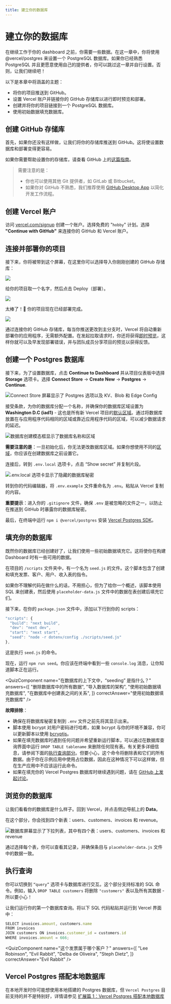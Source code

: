 ```yaml
---
title: 建立你的数据库
---
```


# 建立你的数据库

在继续工作于你的 dashboard 之前，你需要一些数据。在这一章中，你将使用 @vercel/postgres 来设置一个 PostgreSQL 数据库。如果你已经熟悉 PostgreSQL 并且更愿意使用自己的提供者，你可以跳过这一章并自行设置。否则，让我们继续吧！

以下是本章中将涵盖的主题：

* 将你的项目推送到 GitHub。
* 设置 Vercel 账户并链接你的 GitHub 存储库以进行即时预览和部署。
* 创建并将你的项目链接到一个 PostgreSQL 数据库。
* 使用初始数据填充数据库。

## 创建 GitHub 存储库

首先，如果你还没有这样做，让我们将你的存储库推送到 GitHub。这将使设置数据库和部署变得更容易。

如果你需要帮助设置你的存储库，请查看 GitHub 上的[这篇指南](https://help.github.com/en/github/getting-started-with-github/create-a-repo)。

> 需要注意的是：
> * 你也可以使用其他 Git 提供者，如 GitLab 或 Bitbucket。
> * 如果你对 GitHub 不熟悉，我们推荐使用 [GitHub Desktop App](https://desktop.github.com/) 以简化开发工作流程。

## 创建 Vercel 账户

访问 [vercel.com/signup](https://vercel.com/signup) 创建一个账户。选择免费的 "`hobby`" 计划。选择 **"Continue with GitHub"** 来连接你的 GitHub 和 Vercel 账户。

## 连接并部署你的项目

接下来，你将被带到这个屏幕，在这里你可以选择导入你刚刚创建的 GitHub 存储库：

![](/imgs/chapter6-import-git-repo.avif)

给你的项目取一个名字，然后点击 Deploy（部署）。

![](/imgs/chapter6-configure-project.avif)

太棒了！🎉 你的项目现在已经部署完成。

![](/imgs/chapter6-deployed-project.avif)

通过连接你的 GitHub 存储库，每当你推送更改到主分支时，Vercel 将自动重新部署你的应用程序，无需额外配置。在发起拉取请求时，你还将获得[即时预览](https://vercel.com/docs/deployments/preview-deployments#preview-urls)，这样你就可以及早发现部署错误，并与团队成员分享项目的预览以获得反馈。

## 创建一个 Postgres 数据库

接下来，为了设置数据库，点击 **Continue to Dashboard** 并从项目仪表板中选择 **Storage** 选项卡。选择 **Connect Store** → **Create New** → **Postgres** → **Continue**.

![Connect Store 屏幕显示了 Postgres 选项以及 KV、Blob 和 Edge Config](/imgs/chapter6-create-database.avif)

接受条款，为你的数据库分配一个名称，并确保你的数据库区域设置为 **Washington D.C (iad1)** - 这也是所有新 Vercel 项目的[默认区域](https://vercel.com/docs/functions/serverless-functions/regions#select-a-default-serverless-region)。通过将数据库放置在与应用程序代码相同的区域或靠近应用程序代码的区域，可以减少数据请求的延迟。

![数据库创建模态框显示了数据库名称和区域](/imgs/chapter6-database-region.avif)

**需要注意的是**：一旦初始化后，你无法更改数据库区域。如果你想使用不同的[区域](https://vercel.com/docs/storage/vercel-postgres/limits#supported-regions)，你应该在创建数据库之前设置它。

连接后，转到 `.env.local` 选项卡，点击 “Show secret” 并复制片段。

![.env.local 选项卡显示了隐藏的数据库秘密](/imgs/chapter6-database-dashboard.avif)

转到你的代码编辑器，将 `.env.example` 文件重命名为 `.env`。粘贴从 Vercel 复制的内容。

**重要提示**：进入你的 `.gitignore` 文件，确保 `.env` 是被忽略的文件之一，以防止在推送到 GitHub 时暴露你的数据库秘密。

最后，在终端中运行 `npm i @vercel/postgres` 安装 [Vercel Postgres SDK](https://vercel.com/docs/storage/vercel-postgres/sdk)。

## 填充你的数据库

既然你的数据库已经创建好了，让我们使用一些初始数据填充它。这将使你在构建 Dashboard 时有一些可用的数据。

在项目的 `/scripts` 文件夹中，有一个名为 `seed.js` 的文件。这个脚本包含了创建和填充发票、客户、用户、收入表的指令。

如果你不理解代码在做什么的话，不用担心，但为了给你一个概述，该脚本使用 SQL 来创建表，然后使用 `placeholder-data.js` 文件中的数据在表创建后填充它们。

接下来，在你的 `package.json` 文件中，添加以下行到你的 scripts：


```jsx showLineNumbers filename="/package.json" {5} copy
"scripts": {
  "build": "next build",
  "dev": "next dev",
  "start": "next start",
  "seed": "node -r dotenv/config ./scripts/seed.js"
},
```

这是执行 `seed.js` 的命令。

现在，运行 `npm run seed`。你应该在终端中看到一些 `console.log` 消息，让你知道脚本正在运行。

<QuizComponent
  name="在数据库的上下文中，“seeding” 是指什么？"
  answers={[
    "删除数据库中的所有数据",
    "导入数据库的架构",
    "使用初始数据填充数据库",
    "在数据库中创建表之间的关系",
    ]}
  correctAnswer="使用初始数据填充数据库"
/>

**故障排除**：

* 确保在将数据库秘密复制到 `.env` 文件之前先将其显示出来。
* 脚本使用 bcrypt 对用户密码进行哈希，如果 bcrypt 与你的环境不兼容，你可以更新脚本以使用 [bcryptjs](https://www.npmjs.com/package/bcryptjs)。
* 如果在填充数据库时遇到任何问题并希望重新运行脚本，可以通过在数据库查询界面中运行 `DROP TABLE tablename` 来删除任何现有表。有关更多详细信息，请参阅下面的[执行查询部分](https://nextjs.org/learn/dashboard-app/setting-up-your-database#executing-queries)。但要小心，这个命令将删除表和它们的所有数据。由于你在示例应用中使用占位数据，因此在这种情况下可以这样做，但在生产应用中不应该运行此命令。
* 如果在填充你的 Vercel Postgres 数据库时继续遇到问题，请在 [GitHub 上发起讨论](https://github.com/vercel/next-learn/issues)。

## 浏览你的数据库

让我们看看你的数据库是什么样子。回到 Vercel，并点击侧边导航上的 **Data**。

在这个部分，你会找到四个新表：users、customers、invoices 和 revenue。

![数据库屏幕显示了下拉列表，其中有四个表：users、customers、invoices 和 revenue](/imgs/chapter6-database-tables.avif)

通过选择每个表，你可以查看其记录，并确保条目与 `placeholder-data.js` 文件中的数据一致。

## 执行查询

你可以切换到 `“query”` 选项卡与数据库进行交互。这个部分支持标准的 SQL 命令。例如，输入 `DROP TABLE customers` 将删除 `"customers"` 表以及所有其数据 - 所以要小心！

让我们运行你的第一个数据库查询。将以下 SQL 代码粘贴并运行到 Vercel 界面中：

```jsx showLineNumbers copy
SELECT invoices.amount, customers.name
FROM invoices
JOIN customers ON invoices.customer_id = customers.id
WHERE invoices.amount = 666;
```

<QuizComponent
  name="这个发票属于哪个客户？"
  answers={[
    "Lee Robinson",
    "Evil Rabbit",
    "Delba de Oliveira",
    "Steph Dietz",
    ]}
  correctAnswer="Evil Rabbit"
/>

## Vercel Postgres 搭配本地数据库

在本地开发时你可能想使用本地搭建的 Postgres 数据库，但 `Vercel Postgres` 目前支持的并不是特别好，详情请参见 [扩展篇 1：Vercel Postgres 搭配本地数据库](/imgs/chapter17)

<FollowMe />
